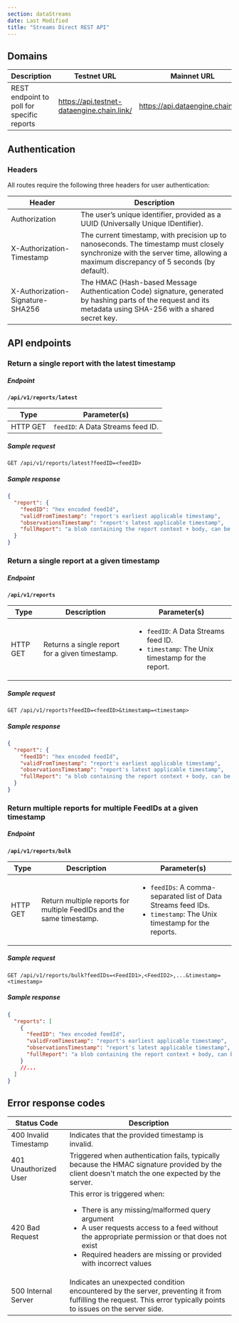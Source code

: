 ```yaml
---
section: dataStreams
date: Last Modified
title: "Streams Direct REST API"
---
```



<DataStreams section="asideDisclaimer" />

<DataStreams section="streamsDirectEarlyAccess" />

## Domains

| Description                                | Testnet URL                                | Mainnet URL                       |
| ------------------------------------------ | ------------------------------------------ | --------------------------------- |
| REST endpoint to poll for specific reports | https://api.testnet-dataengine.chain.link/ | https://api.dataengine.chain.link |

## Authentication

### Headers

All routes require the following three headers for user authentication:

| Header                           | Description                                                                                                                                                                     |
| -------------------------------- | ------------------------------------------------------------------------------------------------------------------------------------------------------------------------------- |
| Authorization                    | The user’s unique identifier, provided as a UUID (Universally Unique IDentifier).                                                                                               |
| X-Authorization-Timestamp        | The current timestamp, with precision up to nanoseconds. The timestamp must closely synchronize with the server time, allowing a maximum discrepancy of 5 seconds (by default). |
| X-Authorization-Signature-SHA256 | The HMAC (Hash-based Message Authentication Code) signature, generated by hashing parts of the request and its metadata using SHA-256 with a shared secret key.                 |

## API endpoints

### Return a single report with the latest timestamp

##### Endpoint

**`/api/v1/reports/latest`**

| Type     | Parameter(s)                      |
| -------- | --------------------------------- |
| HTTP GET | `feedID`: A Data Streams feed ID. |

##### Sample request

```http
GET /api/v1/reports/latest?feedID=<feedID>
```

##### Sample response

```json
{
  "report": {
    "feedID": "hex encoded feedId",
    "validFromTimestamp": "report's earliest applicable timestamp",
    "observationsTimestamp": "report's latest applicable timestamp",
    "fullReport": "a blob containing the report context + body, can be passed unmodified to the contract for verification"
  }
}
```

### Return a single report at a given timestamp

##### Endpoint

**`/api/v1/reports`**

| Type     | Description                                    | Parameter(s)                                                                                                |
| -------- | ---------------------------------------------- | ----------------------------------------------------------------------------------------------------------- |
| HTTP GET | Returns a single report for a given timestamp. | <ul><li>`feedID`: A Data Streams feed ID.</li><li>`timestamp`: The Unix timestamp for the report.</li></ul> |

##### Sample request

```http
GET /api/v1/reports?feedID=<feedID>&timestamp=<timestamp>
```

##### Sample response

```json
{
  "report": {
    "feedID": "hex encoded feedId",
    "validFromTimestamp": "report's earliest applicable timestamp",
    "observationsTimestamp": "report's latest applicable timestamp",
    "fullReport": "a blob containing the report context + body, can be passed unmodified to the contract for verification"
  }
}
```

### Return multiple reports for multiple FeedIDs at a given timestamp

##### Endpoint

**`/api/v1/reports/bulk`**

| Type     | Description                                                          | Parameter(s)                                                                                                                           |
| -------- | -------------------------------------------------------------------- | -------------------------------------------------------------------------------------------------------------------------------------- |
| HTTP GET | Return multiple reports for multiple FeedIDs and the same timestamp. | <ul><li>`feedIDs`: A comma-separated list of Data Streams feed IDs.</li><li>`timestamp`: The Unix timestamp for the reports.</li></ul> |

##### Sample request

```http
GET /api/v1/reports/bulk?feedIDs=<FeedID1>,<FeedID2>,...&timestamp=<timestamp>
```

##### Sample response

```json
{
  "reports": [
    {
      "feedID": "hex encoded feedId",
      "validFromTimestamp": "report's earliest applicable timestamp",
      "observationsTimestamp": "report's latest applicable timestamp",
      "fullReport": "a blob containing the report context + body, can be passed unmodified to the contract for verification"
    }
    //...
  ]
}
```

## Error response codes

| Status Code           | Description                                                                                                                                                                                                                                                             |
| --------------------- | ----------------------------------------------------------------------------------------------------------------------------------------------------------------------------------------------------------------------------------------------------------------------- |
| 400 Invalid Timestamp | Indicates that the provided timestamp is invalid.                                                                                                                                                                                                                       |
| 401 Unauthorized User | Triggered when authentication fails, typically because the HMAC signature provided by the client doesn't match the one expected by the server.                                                                                                                          |
| 420 Bad Request       | This error is triggered when: <ul><li>There is any missing/malformed query argument</li><li>A user requests access to a feed without the appropriate permission or that does not exist</li><li>Required headers are missing or provided with incorrect values</li></ul> |
| 500 Internal Server   | Indicates an unexpected condition encountered by the server, preventing it from fulfilling the request. This error typically points to issues on the server side.                                                                                                       |
